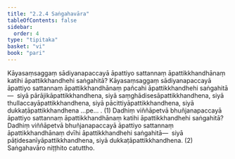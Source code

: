 ```yaml
---
title: "2.2.4 Saṅgahavāra"
tableOfContents: false
sidebar:
  order: 4
type: "tipitaka"
basket: "vi"
book: "pari"
---
```



<DynamicBreadcrumb />

<Division number="252" book="pari" e="ch" v="5" p="153">

<Paragraph number="1058" book="pari">
Kāyasaṃsaggaṃ sādiyanapaccayā āpattiyo sattannaṃ āpattikkhandhānaṃ katihi āpattikkhandhehi saṅgahitā? Kāyasaṃsaggaṃ sādiyanapaccayā āpattiyo sattannaṃ āpattikkhandhānaṃ pañcahi āpattikkhandhehi saṅgahitā—  siyā pārājikāpattikkhandhena, siyā saṃghādisesāpattikkhandhena, siyā thullaccayāpattikkhandhena, siyā pācittiyāpattikkhandhena, siyā dukkaṭāpattikkhandhena …pe… . (1)
</Paragraph>

<Paragraph number="1059" book="pari">
Dadhiṃ viññāpetvā bhuñjanapaccayā āpattiyo sattannaṃ āpattikkhandhānaṃ katihi āpattikkhandhehi saṅgahitā? Dadhiṃ viññāpetvā bhuñjanapaccayā āpattiyo sattannaṃ āpattikkhandhānaṃ dvīhi āpattikkhandhehi saṅgahitā—  siyā pāṭidesanīyāpattikkhandhena, siyā dukkaṭāpattikkhandhena. (2)

</Paragraph>
</Division>

<Paragraph number="1060" type="center" book="pari">
Saṅgahavāro niṭṭhito catuttho.
</Paragraph>